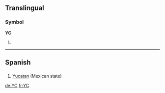 {{also|yC}}
==Translingual==

===Symbol===
'''YC'''

# {{SI-unit-abb|yotta|coulomb|[[electric charge]]}}

----

==Spanish==

==={{abbreviation|Spanish}}===
{{infl|es|abbreviation}}

# [[Yucatan]] (Mexican state)

[[de:YC]]
[[fr:YC]]